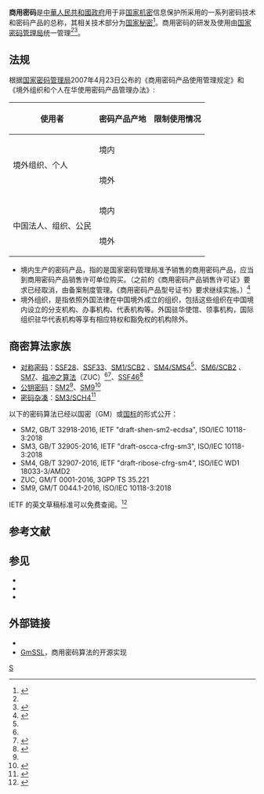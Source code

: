 {{NoteTA
|G1=IT
}}
{{第一手来源}}
'''商用密码'''是[[中華人民共和國政府|中華人民共和國政府]]用于非[[国家机密|国家机密]]信息保护所采用的一系列密码技术和密码产品的总称，其相关技术部分为[[国家机密|国家秘密]]<ref name="oscca_1053">{{cite web |url=http://www.oscca.gov.cn/News/200512/News_1053.htm |title=《商用密码管理条例》 |publisher=[[中央密码工作领导小组办公室|国家商用密码管理办公室]] |date=1999-10-07 |accessdate=2016-08-06 |deadurl=no |archiveurl=https://web.archive.org/web/20160906133933/http://www.oscca.gov.cn/News/200512/News_1053.htm |archivedate=2016-09-06 }}</ref>。商用密码的研发及使用由[[中央密码工作领导小组办公室|国家密码管理局]]统一管理<ref name="oscca_1053" /><ref>{{Cite web |url=http://www.sca.gov.cn/sca/xwdt/2005-03/25/content_1002347.shtml |title=国家密码管理局关于发布国家密码管理委员会办公室更名及有关事项公告（国密局公告第1号）_国家密码管理局门户 |accessdate=2018-07-04 |archive-date=2018-07-05 |archive-url=https://web.archive.org/web/20180705004426/http://www.sca.gov.cn/sca/xwdt/2005-03/25/content_1002347.shtml |dead-url=no }}</ref>。
== 法规 ==
根据[[国家密码管理局|国家密码管理局]]2007年4月23日公布的《商用密码产品使用管理规定》和《境外组织和个人在华使用密码产品管理办法》:
{| class="wikitable"
|-
! 使用者 !! 密码产品产地 !! 限制使用情况
|-
| rowspan="2"|境外组织、个人|| 境内|| {{yes|可以使用}} 
|-
| 境外|| {{maybe|需要《使用境外生产的密码产品准用证》}}
|-
| rowspan="2"|中国法人、组织、公民 || 境内|| {{yes|可以使用}}
|-
| 境外 || {{no|不得使用}}
|}
* 境内生产的密码产品，指的是国家密码管理局准予销售的商用密码产品，应当到商用密码产品销售许可单位购买。（之前的《商用密码产品销售许可证》要求已经取消，由备案制度管理。《商用密码产品型号证书》要求继续实施。）<ref>{{cite web |title=国家密码管理局关于做好商用密码产品生产单位审批等4项行政许可取消后相关管理政策衔接工作的通知（国密局字 〔2017〕336号） |url=http://www.sic.gov.cn/News/91/8562.htm |author=国家密码管理局 |website=国家信息中心|date=2017-10-11}}</ref>
* 境外组织，是指依照外国法律在中国境外成立的组织，包括这些组织在中国境内设立的分支机构、办事机构、代表机构等。外国驻华使馆、领事机构，国际组织驻华代表机构等享有相应特权和豁免权的机构除外。

== 商密算法家族 ==

*[[對稱密鑰加密|对称密码]]：[[SSF28|SSF28]]、[[SSF33|SSF33]]、[[SM1|SM1/SCB2]]<!-- SCB2通用密码算法 -->、[[SM4|SM4/SMS4]]<ref name="oscca_1228" />、[[SM6|SM6/SCB2]]<!-- SCB2专用密码算法 -->、[[SM7|SM7]]、[[祖冲之算法|祖冲之算法]]（ZUC）<ref name="oscca_1228" /><ref>{{cite web |url=http://www.cnnic.cn/gcjsyj/qyjsyj/mmsfbz/zuc/201312/t20131204_43344.htm |title=祖冲之序列密码算法 |publisher=[[中国互联网络信息中心|中国互联网络信息中心]] |date=2013-12-04 |accessdate=2016-08-06 |deadurl=no |archiveurl=https://web.archive.org/web/20180423152557/http://www.cnnic.cn/gcjsyj/qyjsyj/mmsfbz/zuc/201312/t20131204_43344.htm |archivedate=2018-04-23 }}</ref>、[[SSF46|SSF46]]<ref >{{cite web |url=http://www.stdaily.com/cxzg80/kebaojicui/2016-12/08/content_482442.shtml |title=《混沌保密通信学》填补学术专著空白 |publisher=中国科技网 |date=2016-12-08 |accessdate=2020-03-20 |archive-date=2020-03-20 |archive-url=https://web.archive.org/web/20200320150513/http://www.stdaily.com/cxzg80/kebaojicui/2016-12/08/content_482442.shtml |dead-url=no }}</ref>
*[[公开密钥加密|公钥密码]]：[[SM2|SM2]]<ref name="oscca_1228" />、[[SM9|SM9]]<ref name="oscca_1323">{{cite web |url=http://www.oscca.gov.cn/News/201603/News_1323.htm |title=国家密码管理局公告（第30号） |publisher=[[中央密码工作领导小组办公室|国家商用密码管理办公室]] |date=2016-03-28 |accessdate=2016-08-06 |deadurl=yes |archiveurl=https://web.archive.org/web/20160806211536/http://www.oscca.gov.cn/News/201603/News_1323.htm |archivedate=2016-08-06 }}</ref>
*[[密碼雜湊函數|密码杂凑]]：[[SM3|SM3/SCH4]]<ref name="oscca_1228">{{cite web |url=http://www.oscca.gov.cn/News/201204/News_1228.htm |title=国家密码管理局公告（第23号） |publisher=[[中央密码工作领导小组办公室|国家商用密码管理办公室]] |date=2012-03-21 |accessdate=2016-07-24 |deadurl=yes |archiveurl=https://web.archive.org/web/20160814151056/http://www.oscca.gov.cn/News/201204/News_1228.htm |archivedate=2016-08-14 }}</ref>

以下的密码算法已经以国密（GM）或[[中国国家标准|国标]]的形式公开：
* SM2, GB/T 32918-2016, IETF "draft-shen-sm2-ecdsa", ISO/IEC 10118-3:2018
* SM3, GB/T 32905-2016, IETF "draft-oscca-cfrg-sm3", ISO/IEC 10118-3:2018
* SM4, GB/T 32907-2016, IETF "draft-ribose-cfrg-sm4“, ISO/IEC WD1 18033-3/AMD2
* ZUC, GM/T 0001-2016, 3GPP TS 35.221
* SM9, GM/T 0044.1-2016, ISO/IEC 10118-3:2018

IETF 的英文草稿标准可以免费查阅。<ref>{{cite web |last1=Guan |first1=Zhi |title=guanzhi/GM-Standards |url=https://github.com/guanzhi/GM-Standards |date=2020-05-11 |accessdate=2020-05-11 |archive-date=2020-10-18 |archive-url=https://web.archive.org/web/20201018013513/https://github.com/guanzhi/GM-Standards |dead-url=no }}</ref>

==参考文献==
{{wikisourcehas|商用密码管理条例}}
{{reflist}}
==参见==
* {{tsl|en|Cryptography law|各国密码法}}
* {{tsl|en|Restrictions on the import of cryptography|密码进口法规}}
* {{tsl|en|Export of cryptography|密码出口法规}}

==外部链接==
*{{cite journal |author1=陈欣新 |title=美俄商用密码法律监管制度比较 |journal=北方法学 |date=2011 |issue=1 |pages=44-51 |url=http://www.iolaw.org.cn/web/webwx.asp?id=2147 |access-date=2018-07-04 |archive-date=2012-01-29 |archive-url=https://web.archive.org/web/20120129173804/http://www.iolaw.org.cn/web/webwx.asp?id=2147 |dead-url=no }}
* [http://gmssl.org/ GmSSL]{{Wayback|url=http://gmssl.org/ |date=20201021125413 }}，商用密码算法的开源实现
{{商用密码}}
{{密碼學}}

[[Category:密码学|S]]